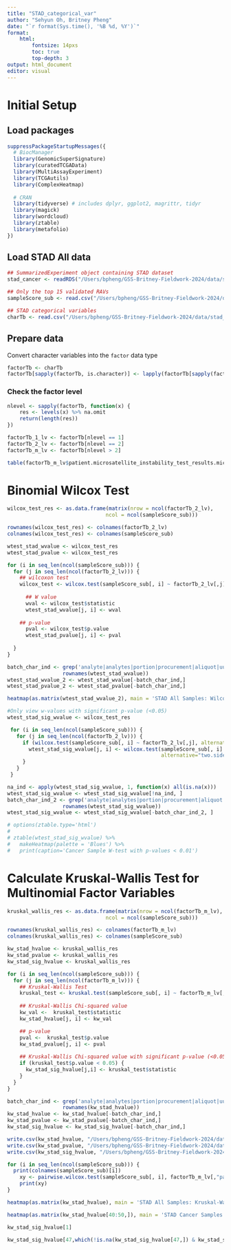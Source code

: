 ```yaml
---
title: "STAD_categorical_var"
author: "Sehyun Oh, Britney Pheng"
date: "`r format(Sys.time(), '%B %d, %Y')`"
format:
    html:
        fontsize: 14pxs
        toc: true
        top-depth: 3
output: html_document
editor: visual
---
```


# Initial Setup

## Load packages

```r
suppressPackageStartupMessages({
  # BiocManager
  library(GenomicSuperSignature)
  library(curatedTCGAData)
  library(MultiAssayExperiment)
  library(TCGAutils)
  library(ComplexHeatmap)
  
  # CRAN
  library(tidyverse) # includes dplyr, ggplot2, magrittr, tidyr
  library(magick)
  library(wordcloud)
  library(ztable)
  library(metafolio)
})
```

## Load STAD All data

```r
## SummarizedExperiment object containing STAD dataset 
stad_cancer <- readRDS("/Users/bpheng/GSS-Britney-Fieldwork-2024/data/stad_cancer.rds") # 20,501 genes x 261 samples

## Only the top 15 validated RAVs
sampleScore_sub <- read.csv("/Users/bpheng/GSS-Britney-Fieldwork-2024/data/stad_cancer_sampleScore.csv", row.names = 1) # 261 samples x 15 RAVs

## STAD categorical variables
charTb <- read.csv("/Users/bpheng/GSS-Britney-Fieldwork-2024/data/stad_cancer_char.csv", row.names = 1) # 261 samples x 182 metadata attributes (char)
```

## Prepare data

Convert character variables into the `factor` data type

```r
factorTb <- charTb
factorTb[sapply(factorTb, is.character)] <- lapply(factorTb[sapply(factorTb, is.character)], factor)
```

### Check the factor level

```r
nlevel <- sapply(factorTb, function(x) {
    res <- levels(x) %>% na.omit
    return(length(res))
})

factorTb_1_lv <- factorTb[nlevel == 1]
factorTb_2_lv <- factorTb[nlevel == 2]
factorTb_m_lv <- factorTb[nlevel > 2]

table(factorTb_m_lv$patient.microsatellite_instability_test_results.microsatellite_instability_test_result.mononucleotide_and_dinucleotide_marker_panel_analysis_status)
```

# Binomial Wilcox Test

```r
wilcox_test_res <- as.data.frame(matrix(nrow = ncol(factorTb_2_lv),
                                ncol = ncol(sampleScore_sub)))

rownames(wilcox_test_res) <- colnames(factorTb_2_lv)
colnames(wilcox_test_res) <- colnames(sampleScore_sub)

wtest_stad_wvalue <- wilcox_test_res
wtest_stad_pvalue <- wilcox_test_res

for (i in seq_len(ncol(sampleScore_sub))) {
  for (j in seq_len(ncol(factorTb_2_lv))) {
    ## wilcoxon test
    wilcox_test <- wilcox.test(sampleScore_sub[, i] ~ factorTb_2_lv[,j], alternative="two.sided")
    
      ## W value
      wval <- wilcox_test$statistic
      wtest_stad_wvalue[j, i] <- wval
    
    ## p-value
      pval <- wilcox_test$p.value
      wtest_stad_pvalue[j, i] <- pval
    
  }
}

batch_char_ind <- grep('analyte|analytes|portion|procurement|aliquot|uuid|barcode',
                  rownames(wtest_stad_wvalue))
wtest_stad_wvalue_2 <- wtest_stad_wvalue[-batch_char_ind,]
wtest_stad_pvalue_2 <- wtest_stad_pvalue[-batch_char_ind,]
```

```r
heatmap(as.matrix(wtest_stad_wvalue_2), main = 'STAD All Samples: Wilcoxon Test Binomial')
```

```r
#Only view w-values with significant p-value (<0.05)
wtest_stad_sig_wvalue <- wilcox_test_res

 for (i in seq_len(ncol(sampleScore_sub))) {
   for (j in seq_len(ncol(factorTb_2_lv))) {
     if (wilcox.test(sampleScore_sub[, i] ~ factorTb_2_lv[,j], alternative="two.sided")$p.val < 0.05) {
       wtest_stad_sig_wvalue[j, i] <- wilcox.test(sampleScore_sub[, i] ~ factorTb_2_lv[,j],
                                                  alternative="two.sided")$statistic
     }
   }
 }

na_ind <- apply(wtest_stad_sig_wvalue, 1, function(x) all(is.na(x)))
wtest_stad_sig_wvalue <- wtest_stad_sig_wvalue[!na_ind, ]
batch_char_ind_2 <- grep('analyte|analytes|portion|procurement|aliquot|uuid|barcode',
                  rownames(wtest_stad_sig_wvalue))
wtest_stad_sig_wvalue <- wtest_stad_sig_wvalue[-batch_char_ind_2, ]
```

```r
# options(ztable.type='html')
# 
# ztable(wtest_stad_sig_wvalue) %>%
#   makeHeatmap(palette = 'Blues') %>%
#   print(caption='Cancer Sample W-test with p-values < 0.01')
```

# Calculate Kruskal-Wallis Test for Multinomial Factor Variables

```r
kruskal_wallis_res <- as.data.frame(matrix(nrow = ncol(factorTb_m_lv),
                                ncol = ncol(sampleScore_sub)))

rownames(kruskal_wallis_res) <- colnames(factorTb_m_lv)
colnames(kruskal_wallis_res) <- colnames(sampleScore_sub)

kw_stad_hvalue <- kruskal_wallis_res
kw_stad_pvalue <- kruskal_wallis_res
kw_stad_sig_hvalue <- kruskal_wallis_res

for (i in seq_len(ncol(sampleScore_sub))) {
  for (j in seq_len(ncol(factorTb_m_lv))) {
    ## Kruskal-Wallis Test
    kruskal_test <- kruskal.test(sampleScore_sub[, i] ~ factorTb_m_lv[,j])
    
    ## Kruskal-Wallis Chi-squared value
    kw_val <-  kruskal_test$statistic
    kw_stad_hvalue[j, i] <- kw_val

    ## p-value
    pval <-  kruskal_test$p.value
    kw_stad_pvalue[j, i] <- pval
    
    ## Kruskal-Wallis Chi-squared value with significant p-value (<0.05)
    if (kruskal_test$p.value < 0.05) {
      kw_stad_sig_hvalue[j,i] <- kruskal_test$statistic
    }
  }
}

batch_char_ind <- grep('analyte|analytes|portion|procurement|aliquot|uuid|barcode',
                  rownames(kw_stad_hvalue))
kw_stad_hvalue <- kw_stad_hvalue[-batch_char_ind,]
kw_stad_pvalue <- kw_stad_pvalue[-batch_char_ind,]
kw_stad_sig_hvalue <- kw_stad_sig_hvalue[-batch_char_ind,]

write.csv(kw_stad_hvalue, "/Users/bpheng/GSS-Britney-Fieldwork-2024/data/kw_stad_hvalue.csv")
write.csv(kw_stad_pvalue, "/Users/bpheng/GSS-Britney-Fieldwork-2024/data/kw_stad_pvalue.csv")
write.csv(kw_stad_sig_hvalue, "/Users/bpheng/GSS-Britney-Fieldwork-2024/data/kw_stad_sig_hvalue.csv")
```

```r
for (i in seq_len(ncol(sampleScore_sub))) {
  print(colnames(sampleScore_sub)[i])
    xy <- pairwise.wilcox.test(sampleScore_sub[, i], factorTb_m_lv[,"patient.microsatellite_instability_test_results.microsatellite_instability_test_result.mononucleotide_and_dinucleotide_marker_panel_analysis_status"], p.adjust.method = "bonferroni")
    print(xy)
}
```

```r
heatmap(as.matrix(kw_stad_hvalue), main = 'STAD All Samples: Kruskal-Wallis Test')

heatmap(as.matrix(kw_stad_hvalue[40:50,]), main = 'STAD Cancer Samples: Kruskal-Wallis Test')
```

```r
kw_stad_sig_hvalue[1]

kw_stad_sig_hvalue[47,which(!is.na(kw_stad_sig_hvalue[47,]) & kw_stad_sig_hvalue[47,] > 40)] #RAV324, RAV868, RAV2344, RAV517
```
